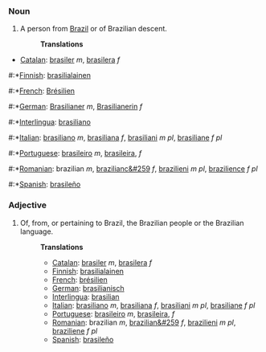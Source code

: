 ===Noun===
#A person from [[Brazil]] or of Brazilian descent.
#:'''Translations'''
*[[Catalan]]: [[brasiler]] ''m'', [[brasilera]] ''f''
#:*[[Finnish]]: [[brasilialainen]]
#:*[[French]]: [[Brésilien]]
#:*[[German]]: [[Brasilianer]] ''m'', [[Brasilianerin]] ''f''
#:*[[Interlingua]]: [[brasiliano]]
#:*[[Italian]]: [[brasiliano]] ''m'', [[brasiliana]] ''f'', [[brasiliani]] ''m pl'', [[brasiliane]] ''f pl''
#:*[[Portuguese]]: [[brasileiro]] ''m'', [[brasileira]], ''f''
#:*[[Romanian]]: brazilian ''m'', [[brazilianc&#259]] ''f'', [[brazilieni]] ''m pl'', [[brazilience]] ''f pl''
#:*[[Spanish]]: [[brasileño]]
===Adjective===
#Of, from, or pertaining to Brazil, the Brazilian people or the Brazilian language.
#:'''Translations'''
#:*[[Catalan]]: [[brasiler]] ''m'', [[brasilera]] ''f''
#:*[[Finnish]]: [[brasilialainen]]
#:*[[French]]: [[brésilien]]
#:*[[German]]: [[brasilianisch]]
#:*[[Interlingua]]: [[brasilian]]
#:*[[Italian]]: [[brasiliano]] ''m'', [[brasiliana]] ''f'', [[brasiliani]] ''m pl'', [[brasiliane]] ''f pl''
#:*[[Portuguese]]: [[brasileiro]] ''m'', [[brasileira]], ''f''
#:*[[Romanian]]: brazilian ''m'', [[brazilian&#259]] ''f'', [[brazilieni]] ''m pl'', [[braziliene]] ''f pl''
#:*[[Spanish]]: [[brasileño]]